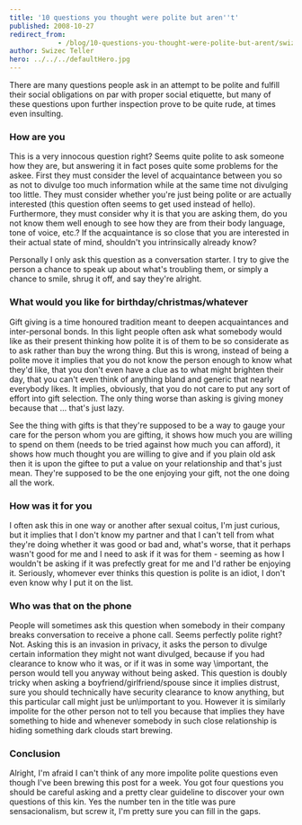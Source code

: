 ```yaml
---
title: '10 questions you thought were polite but aren''t'
published: 2008-10-27
redirect_from: 
            - /blog/10-questions-you-thought-were-polite-but-arent/swizec/51
author: Swizec Teller
hero: ../../../defaultHero.jpg
---
```

There are many questions people ask in an attempt to be polite and fulfill their social obligations on par with proper social etiquette, but many of these questions upon further inspection prove to be quite rude, at times even insulting.

### How are you

This is a very innocous question right? Seems quite polite to ask someone how they are, but answering it in fact poses quite some problems for the askee. First they must consider the level of acquaintance between you so as not to divulge too much information while at the same time not divulging too little. They must consider whether you're just being polite or are actually interested (this question often seems to get used instead of hello). Furthermore, they must consider why it is that you are asking them, do you not know them well enough to see how they are from their body language, tone of voice, etc.? If the acquaintance is so close that you are interested in their actual state of mind, shouldn't you intrinsically already know?

Personally I only ask this question as a conversation starter. I try to give the person a chance to speak up about what's troubling them, or simply a chance to smile, shrug it off, and say they're alright.

### What would you like for birthday/christmas/whatever

Gift giving is a time honoured tradition meant to deepen acquaintances and inter-personal bonds. In this light people often ask what somebody would like as their present thinking how polite it is of them to be so considerate as to ask rather than buy the wrong thing. But this is wrong, instead of being a polite move it implies that you do not know the person enough to know what they'd like, that you don't even have a clue as to what might brighten their day, that you can't even think of anything bland and generic that nearly everybody likes. It implies, obviously, that you do not care to put any sort of effort into gift selection. The only thing worse than asking is giving money because that ... that's just lazy.

See the thing with gifts is that they're supposed to be a way to gauge your care for the person whom you are gifting, it shows how much you are willing to spend on them (needs to be tried against how much you can afford), it shows how much thought you are willing to give and if you plain old ask then it is upon the giftee to put a value on your relationship and that's just mean. They're supposed to be the one enjoying your gift, not the one doing all the work.

### How was it for you

I often ask this in one way or another after sexual coitus, I'm just curious, but it implies that I don't know my partner and that I can't tell from what they're doing whether it was good or bad and, what's worse, that it perhaps wasn't good for me and I need to ask if it was for them - seeming as how I wouldn't be asking if it was prefectly great for me and I'd rather be enjoying it. Seriously, whomever ever thinks this question is polite is an idiot, I don't even know why I put it on the list.

### Who was that on the phone

People will sometimes ask this question when somebody in their company breaks conversation to receive a phone call. Seems perfectly polite right? Not. Asking this is an invasion in privacy, it asks the person to divulge certain information they might not want divulged, because if you had clearance to know who it was, or if it was in some way \\important, the person would tell you anyway without being asked. This question is doubly tricky when asking a boyfriend/girlfriend/spouse since it implies distrust, sure you should technically have security clearance to know anything, but this particular call might just be un\\important to you. However it is similarly impolite for the other person not to tell you because that implies they have something to hide and whenever somebody in such close relationship is hiding something dark clouds start brewing.

### Conclusion  


Alright, I'm afraid I can't think of any more impolite polite questions even though I've been brewing this post for a week. You got four questions you should be careful asking and a pretty clear guideline to discover your own questions of this kin. Yes the number ten in the title was pure sensacionalism, but screw it, I'm pretty sure you can fill in the gaps.